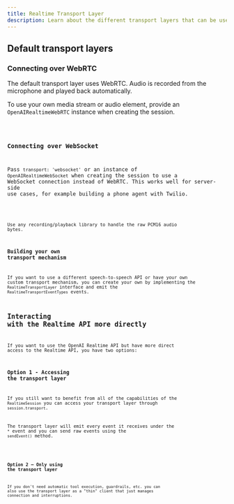 ```yaml
---
title: Realtime Transport Layer
description: Learn about the different transport layers that can be used with Realtime Agents.
---
```




## Default transport layers

### Connecting over WebRTC

The default transport layer uses WebRTC. Audio is recorded from the microphone
and played back automatically.

To use your own media stream or audio element, provide an
`OpenAIRealtimeWebRTC` instance when creating the session.

<Code lang="typescript" code={customWebRTCTransportExample} />

### Connecting over WebSocket

Pass `transport: 'websocket'` or an instance of `OpenAIRealtimeWebSocket` when creating the session to use a WebSocket connection instead of WebRTC. This works well for server-side use cases, for example
building a phone agent with Twilio.

<Code lang="typescript" code={websocketSessionExample} />

Use any recording/playback library to handle the raw PCM16 audio bytes.

### Building your own transport mechanism

If you want to use a different speech-to-speech API or have your own custom transport mechanism, you
can create your own by implementing the `RealtimeTransportLayer` interface and emit the `RealtimeTransportEventTypes` events.

## Interacting with the Realtime API more directly

If you want to use the OpenAI Realtime API but have more direct access to the Realtime API, you have
two options:

### Option 1 - Accessing the transport layer

If you still want to benefit from all of the capabilities of the `RealtimeSession` you can access
your transport layer through `session.transport`.

The transport layer will emit every event it receives under the `*` event and you can send raw
events using the `sendEvent()` method.

<Code lang="typescript" code={transportEventsExample} />

### Option 2 — Only using the transport layer

If you don't need automatic tool execution, guardrails, etc. you can also use the transport layer
as a "thin" client that just manages connection and interruptions.

<Code lang="typescript" code={thinClientExample} />
